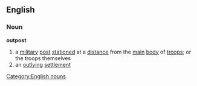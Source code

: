 ==English==
===Noun===
'''outpost'''
#a [[military]] [[post]] [[stationed]] at a [[distance]] from the [[main]] [[body]] of [[troops]]; or the troops themselves
#an [[outlying]] [[settlement]]
[[Category:English nouns]]